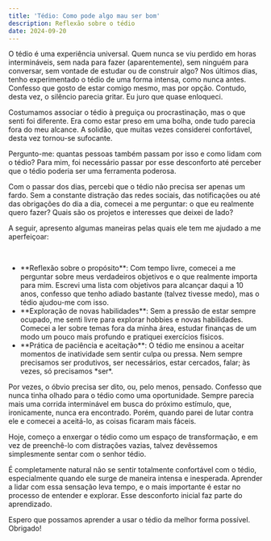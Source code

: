 ---
title: 'Tédio: Como pode algo mau ser bom'
description: Reflexão sobre o tédio
date: 2024-09-20
---

O tédio é uma experiência universal. Quem nunca se viu perdido em horas intermináveis, sem nada para fazer (aparentemente), sem ninguém para conversar, sem vontade de estudar ou de construir algo? Nos últimos dias, tenho experimentado o tédio de uma forma intensa, como nunca antes. Confesso que gosto de estar comigo mesmo, mas por opção. Contudo, desta vez, o silêncio parecia gritar. Eu juro que quase enloqueci.

Costumamos associar o tédio à preguiça ou procrastinação, mas o que senti foi diferente. Era como estar preso em uma bolha, onde tudo parecia fora do meu alcance. A solidão, que muitas vezes considerei confortável, desta vez tornou-se sufocante.

Pergunto-me: quantas pessoas também passam por isso e como lidam com o tédio? Para mim, foi necessário passar por esse desconforto até perceber que o tédio poderia ser uma ferramenta poderosa. 

Com o passar dos dias, percebi que o tédio não precisa ser apenas um fardo. Sem a constante distração das redes sociais, das notificações ou até das obrigações do dia a dia, comecei a me perguntar: o que eu realmente quero fazer? Quais são os projetos e interesses que deixei de lado? 

A seguir, apresento algumas maneiras pelas quais ele tem me ajudado a me aperfeiçoar:

<br />

<ul className="flex flex-col gap-3" style={{ listStyle: 'disc', marginLeft: '20px'}}>
    <li className="list-disc text-[14.9px]">**Reflexão sobre o propósito**: Com tempo livre, comecei a me perguntar sobre meus verdadeiros objetivos e o que realmente importa para mim. Escrevi uma lista com objetivos para alcançar daqui a 10 anos, confesso que tenho adiado bastante (talvez tivesse medo), mas o tédio ajudou-me com isso.</li>
    <li className="list-disc text-[14.9px]">**Exploração de novas habilidades**: Sem a pressão de estar sempre ocupado, me senti livre para explorar hobbies e novas habilidades. Comecei a ler sobre temas fora da minha área, estudar finanças de um modo um pouco mais profundo e pratiquei exercícios físicos.</li>
    <li className="list-disc text-[14.9px]">**Prática de paciência e aceitação**: O tédio me ensinou a aceitar momentos de inatividade sem sentir culpa ou pressa. Nem sempre precisamos ser produtivos, ser necessários, estar cercados, falar; às vezes, só precisamos *ser*.</li>
</ul>

Por vezes, o óbvio precisa ser dito, ou, pelo menos, pensado. Confesso que nunca tinha olhado para o tédio como uma oportunidade. Sempre parecia mais uma corrida interminável em busca do próximo estímulo, que, ironicamente, nunca era encontrado. Porém, quando parei de lutar contra ele e comecei a aceitá-lo, as coisas ficaram mais fáceis.

Hoje, começo a enxergar o tédio como um espaço de transformação, e em vez de preenchê-lo com distrações vazias, talvez devêssemos simplesmente sentar com o senhor tédio.

É completamente natural não se sentir totalmente confortável com o tédio, especialmente quando ele surge de maneira intensa e inesperada. Aprender a lidar com essa sensação leva tempo, e o mais importante é estar no processo de entender e explorar. Esse desconforto inicial faz parte do aprendizado.

Espero que possamos aprender a usar o tédio da melhor forma possível. Obrigado!
